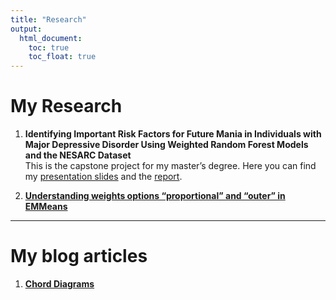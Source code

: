 ```yaml
---
title: "Research"
output: 
  html_document:
    toc: true
    toc_float: true
---
```


# My Research

1. **Identifying Important Risk Factors for Future Mania in Individuals with Major Depressive Disorder Using Weighted Random Forest Models and the NESARC Dataset**  
This is the capstone project for my master's degree. Here you can find my [presentation slides](library/practicum project/mwPracticum_JialiangHua_final2.pptx) and the [report](library/practicum project/Practicum Report_JialiangHua.pdf).

2. [**Understanding weights options "proportional" and "outer" in EMMeans**](z_understand_weights_prop_outer_in_emmeans.html)

***

# My blog articles

1. [**Chord Diagrams**](z_chord_diagram.html)
